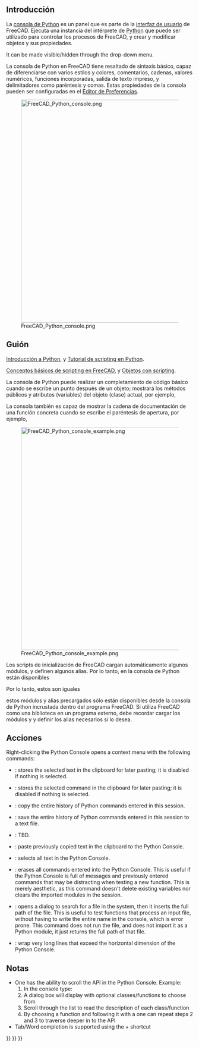 <languages/>
{{TOCright}}

<span id="Introduction"></span>
== Introducción ==

La [[Python console/es|consola de Python]] es un panel que es parte de la [[interface/es|interfaz de usuario]] de FreeCAD. Ejecuta una instancia del intérprete de [[Python/es|Python]] que puede ser utilizado para controlar los procesos de FreeCAD, y crear y modificar objetos y sus propiedades. 

It can be made visible/hidden through the {{MenuCommand|View → Panels → Python Console}} drop-down menu.

La consola de Python en FreeCAD tiene resaltado de sintaxis básico, capaz de diferenciarse con varios estilos y colores, comentarios, cadenas, valores numéricos, funciones incorporadas, salida de texto impreso, y delimitadores como paréntesis y comas. Estas propiedades de la consola pueden ser configuradas en el [[Preferences_Editor/es|Editor de Preferencias]].

[[File:FreeCAD_Python_console.png|600px]]

{{Caption|La consola de Python mostrando mensajes cuando FreeCAD acaba de iniciarse.}}

<span id="Scripting"></span>
== Guión ==

{{Emphasis|Para principiantes absolutos, ver:}} [[Introduction to Python/es|Introducción a Python]], y [[Python scripting tutorial/es|Tutorial de scripting en Python]].

{{Emphasis|Ver también:}} [[FreeCAD Scripting Basics/es|Conceptos básicos de scripting en FreeCAD]], y [[Scripted objects/es|Objetos con scripting]].

La consola de Python puede realizar un completamiento de código básico cuando se escribe un punto después de un objeto; mostrará los métodos públicos y atributos (variables) del objeto (clase) actual, por ejemplo, {{incode|obj.}}

La consola también es capaz de mostrar la cadena de documentación de una función concreta cuando se escribe el paréntesis de apertura, por ejemplo, {{incode|function(}}

[[File:FreeCAD_Python_console_example.png|600px]]

{{Caption|Ejemplo de código Python que produce objetos en la vista 3D.}}

Los scripts de inicialización de FreeCAD cargan automáticamente algunos módulos, y definen algunos alias. Por lo tanto, en la consola de Python están disponibles

{{Code|code=
App = FreeCAD
Gui = FreeCADGui
}}

Por lo tanto, estos son iguales

{{Code|code=
App.newDocument()
FreeCAD.newDocument()
}}

{{Emphasis|Nota:}} estos módulos y alias precargados sólo están disponibles desde la consola de Python incrustada dentro del programa FreeCAD. Si utiliza FreeCAD como una biblioteca en un programa externo, debe recordar cargar los módulos {{incode|FreeCAD}} y {{incode|FreeCADGui}} y definir los alias necesarios si lo desea.

<span id="Context_menu"></span>
<div class="mw-translate-fuzzy">
== Acciones ==
</div>

Right-clicking the Python Console opens a context menu with the following commands: 
* {{MenuCommand|Copy}}: stores the selected text in the clipboard for later pasting; it is disabled if nothing is selected.
* {{MenuCommand|Copy Command}}: stores the selected command in the clipboard for later pasting; it is disabled if nothing is selected.
* {{MenuCommand|Copy History}}: copy the entire history of Python commands entered in this session.
* {{MenuCommand|Save History As…}}: save the entire history of Python commands entered in this session to a text file.
* {{MenuCommand|Save History}}: TBD.
* {{MenuCommand|Paste}}: paste previously copied text in the clipboard to the Python Console.
* {{MenuCommand|Select All}}: selects all text in the Python Console.
* {{MenuCommand|Clear Console}}: erases all commands entered into the Python Console. This is useful if the Python Console is full of messages and previously entered commands that may be distracting when testing a new function. This is merely aesthetic, as this command doesn't delete existing variables nor clears the imported modules in the session.
* {{MenuCommand|Insert File Name…}}: opens a dialog to search for a file in the system, then it inserts the full path of the file. This is useful to test functions that process an input file, without having to write the entire name in the console, which is error prone. This command does not run the file, and does not import it as a Python module, it just returns the full path of that file.
* {{MenuCommand|Word Wrap}}: wrap very long lines that exceed the horizontal dimension of the Python Console.

<span id="Notes"></span>
==Notas==

* One has the ability to scroll the API in the Python Console. Example: 
*# In the console type: {{incode|FreeCAD.}}
*# A dialog box will display with optional classes/functions to choose from
*# Scroll through the list to read the description of each class/function
*# By choosing a function and following it with a {{incode|.}} one can repeat steps 2 and 3 to traverse deeper in to the API
* Tab/Word completion is supported using the {{KEY|Ctrl}}+{{KEY|Space}} shortcut 


{{Interface navi{{#translation:}}}}
{{Std Base navi{{#translation:}}}}
{{Userdocnavi{{#translation:}}}}